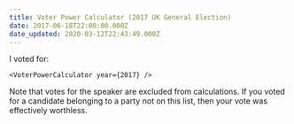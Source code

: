 ```yaml
---
title: Voter Power Calculator (2017 UK General Election)
date: 2017-06-18T22:00:00.000Z
date_updated: 2020-03-12T22:43:49.000Z
---
```


<script>
</script>

I voted for:

    <VoterPowerCalculator year={2017} />

Note that votes for the speaker are excluded from calculations. If you voted for
a candidate belonging to a party not on this list, then your vote was effectively
worthless.
